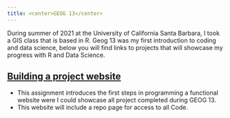 ```yaml
---
title: <center>GEOG 13</center>
---
```


During summer of 2021 at the University of California Santa Barbara, I took a GIS class that is based in R. Geog 13 was my first introduction to coding and data science, below you will find links to projects that will showcase my progress with R and Data Science. 


## [Building a project website]()
- This assignment introduces the first steps in programming a functional website were I could showcase all project completed during GEOG 13. 
- This website will include a repo page for access to all Code. 
